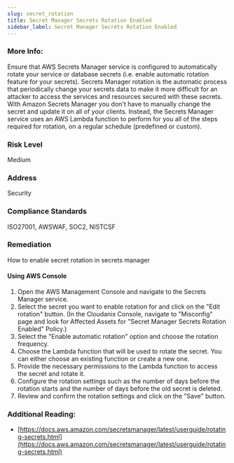 ```yaml
---
slug: secret_rotation
title: Secret Manager Secrets Rotation Enabled
sidebar_label: Secret Manager Secrets Rotation Enabled
---
```


### More Info:

Ensure that AWS Secrets Manager service is configured to automatically rotate your service or database secrets (i.e. enable automatic rotation feature for your secrets). Secrets Manager rotation is the automatic process that periodically change your secrets data to make it more difficult for an attacker to access the services and resources secured with these secrets. With Amazon Secrets Manager you don't have to manually change the secret and update it on all of your clients. Instead, the Secrets Manager service uses an AWS Lambda function to perform for you all of the steps required for rotation, on a regular schedule (predefined or custom).

### Risk Level

Medium

### Address

Security

### Compliance Standards

ISO27001, AWSWAF, SOC2, NISTCSF

### Remediation

How to enable secret rotation in secrets manager

#### Using AWS Console

1. Open the AWS Management Console and navigate to the Secrets Manager service.
2. Select the secret you want to enable rotation for and click on the "Edit rotation" button.
    (In the Cloudanix Console, navigate to "Misconfig" page and look for Affected Assets for "Secret Manager Secrets Rotation Enabled" Policy.)
3. Select the "Enable automatic rotation" option and choose the rotation frequency.
4. Choose the Lambda function that will be used to rotate the secret. You can either choose an existing function or create a new one.
5. Provide the necessary permissions to the Lambda function to access the secret and rotate it.
6. Configure the rotation settings such as the number of days before the rotation starts and the number of days before the old secret is deleted.
7. Review and confirm the rotation settings and click on the "Save" button.

### Additional Reading:

- [https://docs.aws.amazon.com/secretsmanager/latest/userguide/rotating-secrets.html](https://docs.aws.amazon.com/secretsmanager/latest/userguide/rotating-secrets.html) 

